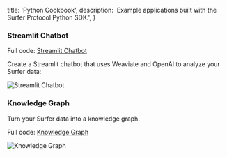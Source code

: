   title: 'Python Cookbook',
  description:
    'Example applications built with the Surfer Protocol Python SDK.',
}


### Streamlit Chatbot

Full code: <a target="_blank" href="https://github.com/Surfer-Org/Protocol/blob/main/cookbook/python/streamlit-chatbot/app.py">Streamlit Chatbot</a>

Create a Streamlit chatbot that uses Weaviate and OpenAI to analyze your Surfer data:

<Image src={streamlit_chatbot} alt="Streamlit Chatbot" />

### Knowledge Graph

Turn your Surfer data into a knowledge graph.

Full code: <a target="_blank" href="https://github.com/Surfer-Org/Protocol/blob/main/cookbook/python/knowledge-graph/app.py">Knowledge Graph</a>

<Image src={knowledge_graph} alt="Knowledge Graph" />
